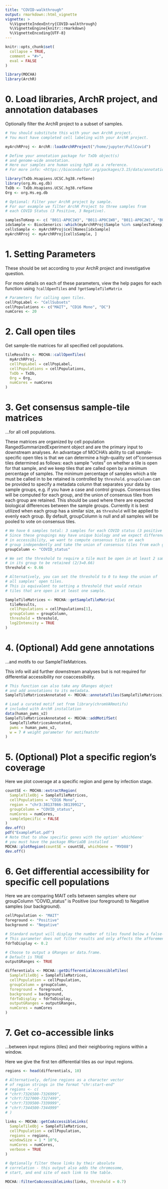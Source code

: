 ```yaml
---
title: "COVID-walkthrough"
output: rmarkdown::html_vignette
vignette: >
  %\VignetteIndexEntry{COVID-walkthrough}
  %\VignetteEngine{knitr::rmarkdown}
  %\VignetteEncoding{UTF-8}
---
```


```r
knitr::opts_chunk$set(
  collapse = TRUE,
  comment = "#>",
  eval = FALSE
)
```

```r
library(MOCHA) 
library(ArchR)
```

#################################################### 

# 0. Load libraries, ArchR project, and annotation databases

Optionally filter the ArchR project to a subset of samples.

#################################################### 

```r
# You should substitute this with your own ArchR project.
# You must have completed cell labeling with your ArchR project.

myArchRProj <- ArchR::loadArchRProject("/home/jupyter/FullCovid")

# Define your annotation package for TxDb object(s)
# and genome-wide annotation.
# Here our samples are human using hg38 as a reference.
# For more info: <https://bioconductor.org/packages/3.15/data/annotation/>

library(TxDb.Hsapiens.UCSC.hg38.refGene) 
library(org.Hs.eg.db) 
TxDb <- TxDb.Hsapiens.UCSC.hg38.refGene 
Org <- org.Hs.eg.db

# Optional: Filter your ArchR project by sample.
# For our example we filter ArchR Project to three samples from
# each COVID Status (3 Positive, 3 Negative).

samplesToKeep <- c( "B011-AP0C1W3", "B011-AP0C1W8", "B011-AP0C2W1", "B025_FSQAAZ0BZZS-01", "B025_FSQAAZ0C0YJ-01", "B025_FSQAAZ0C00P-07" )
idxSample <- BiocGenerics::which(myArchRProj$Sample %in% samplesToKeep) 
cellsSample <- myArchRProj$cellNames[idxSample]
myArchRProj <- myArchRProj[cellsSample, ]
```

#################################################### 

# 1. Setting Parameters

These should be set according to your ArchR project and investigative question.

For more details on each of these parameters, view the help pages for each function using `?callOpenTiles` and `?getSampleTileMatrix`

#################################################### 

```R
# Parameters for calling open tiles.
cellPopLabel <- "CellSubsets" 
cellPopulations <- c("MAIT", "CD16 Mono", "DC") 
numCores <- 20
```

#################################################### 

# 2. Call open tiles

Get sample-tile matrices for all specified cell populations.

#################################################### 

```R
tileResults <- MOCHA::callOpenTiles(
  myArchRProj, 
  cellPopLabel = cellPopLabel, 
  cellPopulations = cellPopulations, 
  TxDb = TxDb, 
  Org = Org, 
  numCores = numCores
)
```

#################################################### 

# 3. Get consensus sample-tile matrices

...for all cell populations.

These matrices are organized by cell population RangedSummarizedExperiment object and are the primary input to downstream analyses.
An advantage of MOCHA's ability to call sample-specific open tiles is that we can determine a high-quality set of"consensus tiles determined as follows: each sample "votes" on whether a tile is open for that sample, and we keep tiles that are called open by a minimum percentage of samples.
The minimum percentage of samples which a tile must be called in to be retained is controlled by `threshold`. 
`groupColumn` can be provided to specify a metadata column that separates your data by sample groups, e.g. if you have a case and control groups. Consensus tiles will be computed for each group, and the union of consensus tiles from each group are retained. This should be used where there are expected biological differences between the sample groups. Currently it is best utilized when each group has a similar size, as `threshold` will be applied to evenly each group.
By default, groupColumn is null and all samples will be pooled to vote on consensus tiles.

#################################################### 

```r
# We have 6 samples total: 3 samples for each COVID status (3 positive and 3 negative).
# Since these groupings may have unique biology and we expect differences
# in accessibility, we want to compute consensus tiles on each 
# group independently and take the union of consensus tiles from each group.
groupColumn <- "COVID_status" 

# We set the threshold to require a tile must be open in at least 2 samples
# in its group to be retained (2/3=0.66)
threshold <- 0.66

# Alternatively, you can set the threshold to 0 to keep the union of
# all samples' open tiles.
# This is equivalent to setting a threshold that would retain
# tiles that are open in at least one sample. 

SampleTileMatrices <- MOCHA::getSampleTileMatrix(
  tileResults, 
  cellPopulations = cellPopulations[1], 
  groupColumn = groupColumn, 
  threshold = threshold, 
  log2Intensity = TRUE
)
```

#################################################### 

# 4. (Optional) Add gene annotations 

...and motifs to our SampleTileMatrices.

This info will aid further downstream analyses but is not required for differential accessibility nor coaccessibility.

#################################################### 

```r
# This function can also take any GRanges object
# and add annotations to its metadata.
SampleTileMatricesAnnotated <- MOCHA::annotateTiles(SampleTileMatrices)

# Load a curated motif set from library(chromVARmotifs)
# included with ArchR installation
data(human_pwms_v2)
SampleTileMatricesAnnotated <- MOCHA::addMotifSet(
  SampleTileMatricesAnnotated, 
  pwms = human_pwms_v2, 
  w = 7 # weight parameter for motifmatchr
)
```

#################################################### 

# 5. (Optional) Plot a specific region's coverage

Here we plot coverage at a specific region and gene by infection stage.

#################################################### 

```r
countSE <- MOCHA::extractRegion(
  SampleTileObj = SampleTileMatrices, 
  cellPopulations = "CD16 Mono", 
  region = "chr3:38137866-38139912", 
  groupColumn = "COVID_status", 
  numCores = numCores, 
  sampleSpecific = FALSE
)
dev.off()
pdf("ExamplePlot.pdf")
# Note that to show specific genes with the option' whichGene'
# you must have the package RMariaDB installed 
MOCHA::plotRegion(countSE = countSE, whichGene = "MYD88")
dev.off()
```

#################################################### 

# 6. Get differential accessibility for specific cell populations

Here we are comparing MAIT cells between samples where our groupColumn "COVID_status" is Positive (our foreground) to Negative samples (our background).

#################################################### 

```r
cellPopulation <- "MAIT"
foreground <- "Positive"
background <- "Negative" 

# Standard output will display the number of tiles found below a false-discovery rate threshold.
# This parameter does not filter results and only affects the afforementioned message. 
fdrToDisplay <- 0.2

# Choose to output a GRanges or data.frame.
# Default is TRUE
outputGRanges <- TRUE

differentials <- MOCHA::getDifferentialAccessibleTiles(
  SampleTileObj = SampleTileMatrices, 
  cellPopulation = cellPopulation, 
  groupColumn = groupColumn, 
  foreground = foreground, 
  background = background, 
  fdrToDisplay = fdrToDisplay, 
  outputGRanges = outputGRanges, 
  numCores = numCores
)
```

#################################################### 

# 7. Get co-accessible links

...between input regions (tiles) and their neighboring regions within a window.

Here we give the first ten differential tiles as our input regions.

#################################################### 

```r
regions <- head(differentials, 10)

# Alternatively, define regions as a character vector
# of region strings in the format "chr:start-end"
# regions <- c(
# "chrY:7326500-7326999",
# "chrY:7327000-7327499",
# "chrY:7339500-7339999",
# "chrY:7344500-7344999"
# )

links <- MOCHA::getCoAccessibleLinks(
  SampleTileObj = SampleTileMatrices,
  cellPopulation = cellPopulation,
  regions = regions,
  windowSize = 1 * 10^6,
  numCores = numCores,
  verbose = TRUE
)

# Optionally filter these links by their absolute
# correlation - this output also adds the chromosome,
# start, and end site of each link to the table.

MOCHA::filterCoAccessibleLinks(links, threshold = 0.7)
```
